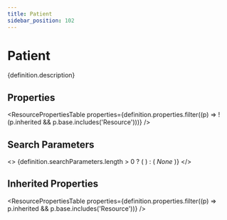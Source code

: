 ```yaml
---
title: Patient
sidebar_position: 102
---
```



# Patient

<p>{definition.description}</p>

## Properties

<ResourcePropertiesTable properties={definition.properties.filter((p) => !(p.inherited && p.base.includes('Resource')))} />

## Search Parameters

<>
  {definition.searchParameters.length > 0 ? (
    <SearchParamsTable searchParams={definition.searchParameters} />
  ) : (
    <em>None</em>
  )}
</>

## Inherited Properties

<ResourcePropertiesTable properties={definition.properties.filter((p) => p.inherited && p.base.includes('Resource'))} />


